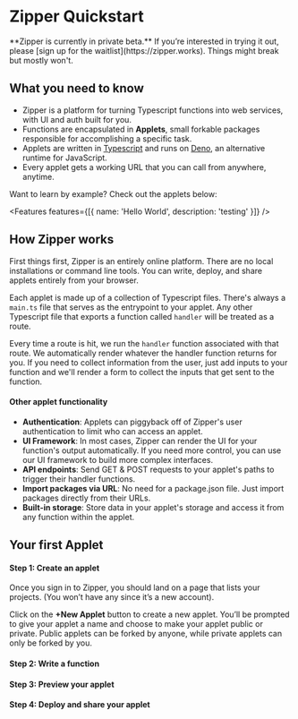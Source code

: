 
# Zipper Quickstart

<Callout type="info" emoji="👾">
  **Zipper is currently in private beta.** If you’re interested in trying it
  out, please [sign up for the waitlist](https://zipper.works). Things might
  break but mostly won't.
</Callout>

## What you need to know

- Zipper is a platform for turning Typescript functions into web services, with UI and auth built for you.
- Functions are encapsulated in **Applets**, small forkable packages responsible for accomplishing a specific task.
- Applets are written in [Typescript](https://www.typescriptlang.org/docs/) and runs on [Deno](https://deno.land), an alternative runtime for JavaScript.
- Every applet gets a working URL that you can call from anywhere, anytime.

Want to learn by example? Check out the applets below:

<Features features={[{ name: 'Hello World', description: 'testing' }]} />

## How Zipper works

First things first, Zipper is an entirely online platform. There are no local installations or command line tools. You can write, deploy, and share applets entirely from your browser.

Each applet is made up of a collection of Typescript files. There's always a `main.ts` file that serves as the entrypoint to your applet. Any other Typescript file that exports a function called `handler` will be treated as a route.

Every time a route is hit, we run the `handler` function associated with that route. We automatically render whatever the handler function returns for you. If you need to collect information from the user, just add inputs to your function and we'll render a form to collect the inputs that get sent to the function.

#### Other applet functionality

- **Authentication**: Applets can piggyback off of Zipper's user authentication to limit who can access an applet.
- **UI Framework**: In most cases, Zipper can render the UI for your function's output automatically. If you need more control, you can use our UI framework to build more complex interfaces.
- **API endpoints**: Send GET & POST requests to your applet's paths to trigger their handler functions.
- **Import packages via URL**: No need for a package.json file. Just import packages directly from their URLs.
- **Built-in storage**: Store data in your applet's storage and access it from any function within the applet.

## Your first Applet

#### **Step 1**: Create an applet

Once you sign in to Zipper, you should land on a page that lists your projects. (You won’t have any since it’s a new account).

Click on the **+New Applet** button to create a new applet. You’ll be prompted to give your applet a name and choose to make your applet public or private. Public applets can be forked by anyone, while private applets can only be forked by you.

#### **Step 2**: Write a function

#### **Step 3**: Preview your applet

#### **Step 4**: Deploy and share your applet
